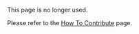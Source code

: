 This page is no longer used.

Please refer to the [[How To Contribute]] page.

<!-- [[Category:Legalese]] -->